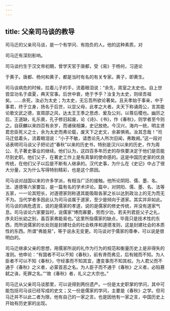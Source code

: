 ```yaml
---
---
---
```

title: 父亲司马谈的教导
---



司马迁的父亲司马谈，是一个有学问、有抱负的人。他的这种素质，对

司马迁有深刻影响。

司马谈约生于汉文帝初期，曾学天官于唐都，受《易》于杨何，习道论

于黄子。唐都、杨何和黄子，都是当时有名的有关专家。黄子，即黄生。

司马谈病危的时候，拉着儿子的手，流着眼泪说：“余先，周室之太史也。自上世尝显功名于虞夏，典天官事。后世中衰，绝于予乎？汝复为太史，则续吾祖矣。……余死，汝必为太史；为太史，无忘吾所欲论著矣。且夫孝始于事亲，中于事君，终于立身，扬名于后世，以显父母，此孝之大者。夫天下称诵周公，言其能论歌文武之德，宣周邵之风，达太王王季之思虑、爰及公刘，以尊后稷也。幽厉之后，王道缺，礼乐衰，孔子修旧起废，论《诗》、《书》，作《春秋》，则学者至今则之。自获麟以来四百有余岁，而诸侯相兼，史记放绝。今汉兴，海内一统，明主贤君忠臣死义之士，余为太史而弗论载，废天下之史文，余甚惧焉。汝其念哉！”司马迁低着头，流着眼泪说：“小子不敏，请悉论先人所次旧闻，弗敢阙。”这一段对话表明司马谈父子把论述“春秋”以来的历史书，特别是汉兴以来的历史，作为周公、孔子著史事业的继续。他们认为，这四百多年历史的存佚要决定于他们是否能尽到史职。他们父子，在著史工作上是有真挚的使命感的。这是中国历史家的优良传统，在他们父子以后是不断有人继承的。汉代史事，为什么在《史记》中占了很大分量，又为什么写得特别精彩，也是这个原因。

司马谈对战国以来的许多学派，有相当广泛的接触。他所论阴阳、儒、墨、名、法、道德等六家要旨，是一篇有名的学术评论。篇中，对阴阳、儒、墨、名、法等五家，一一论其短长，对道德家则称道其能吸取各家之长以达到政治上的无为而无不为。当代学者多因此认为司马谈属于道家，至少是倾向于道家。其实并非如此。司马谈的病危遗言，说的是儒家的孝道，说的是儒家的修史传统，并没有道家气息。司马谈论六家要旨时，说儒家“博而寡要，劳而少功，若夫列君臣父子之礼，序夫妇长幼之别，虽百家弗能易也。”这里所指儒家的缺点，毕竟只是技术性的东西，而所说儒家的长处则是封建社会的社会秩序和道德准则，这是封建社会的本质性的东西。所谓“弗能易”，等于说永无变更。司马谈对于儒家的尊奉，可以说是很明白的。

司马迁继承父亲的思想，用儒家所说的礼作为行为的规范和衡量历史上是非得失的准则。他申论：“有国者不可以不知《春秋》，前有谗而弗见，后有贼而不知。为人臣者不可以不知《春秋》，守经事而不知其宜，遭变事而不知其权。为人君父而不通于《春秋》之义者，必蒙首恶之名。为人臣子而不通于《春秋》之义者，必陷篡弑之诛，死罪之名。”“故《春秋》者，礼义之大宗也。”

司马迁从父亲司马谈那里，可以说得到两份遗产。一份是太史职掌的学问，其中可能包括司马谈已经写成的史文；又一份是儒家的学问，主要是《春秋》之学。但司马迁并不以此二者为限，他有自己的一家之言。也是因他有一家之言，中国历史上开始有历史家的出现。
